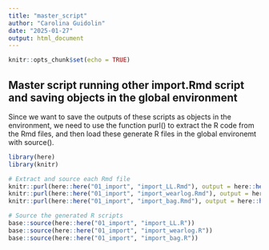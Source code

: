 ---
title: "master_script"
author: "Carolina Guidolin"
date: "2025-01-27"
output: html_document
---

```{r setup, include=FALSE}
knitr::opts_chunk$set(echo = TRUE)
```

## Master script running other import.Rmd script and saving objects in the global environment

Since we want to save the outputs of these scripts as objects in the environment, we need to use the function purl() to extract the R code from the Rmd files, and then load these generate R files in the global environemt with source(). 

```{r}
library(here)
library(knitr)

# Extract and source each Rmd file
knitr::purl(here::here("01_import", "import_LL.Rmd"), output = here::here("01_import", "import_LL.R"))
knitr::purl(here::here("01_import", "import_wearlog.Rmd"), output = here::here("01_import", "import_wearlog.R"))
knitr::purl(here::here("01_import", "import_bag.Rmd"), output = here::here("01_import", "import_bag.R"))

# Source the generated R scripts
base::source(here::here("01_import", "import_LL.R"))
base::source(here::here("01_import", "import_wearlog.R"))
base::source(here::here("01_import", "import_bag.R"))

```

